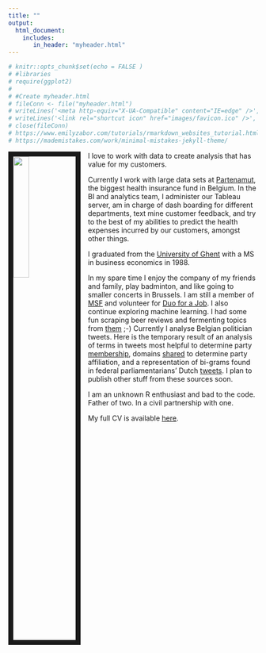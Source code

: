 ```yaml
---
title: ""
output:
  html_document:
    includes:
       in_header: "myheader.html"
---
```


```r
# knitr::opts_chunk$set(echo = FALSE )
# #libraries
# require(ggplot2)
# 
# #Create myheader.html
# fileConn <- file("myheader.html")
# writeLines('<meta http-equiv="X-UA-Compatible" content="IE=edge" />', fileConn)
# writeLines('<link rel="shortcut icon" href="images/favicon.ico" />', fileConn)
# close(fileConn)
# https://www.emilyzabor.com/tutorials/rmarkdown_websites_tutorial.html
# https://mademistakes.com/work/minimal-mistakes-jekyll-theme/

```



<link rel="stylesheet" href="styles.css" type="text/css">


<img src="images/me.jpg" style="width:25%; border:10px solid; margin-right: 15px" align="left">


I love to work with data to create analysis that has value for my customers.

Currently I work with large data sets at [Partenamut](https://www.partenamut.be),  the biggest health insurance fund in Belgium. In the BI and analytics team, I administer our Tableau server, am in charge of dash boarding for different departments, text mine customer feedback, and try to the best of my abilities to predict the health expenses incurred by our customers, amongst other things.

I graduated from the [University of Ghent](https://www.ugent.be/eb/en) with a MS in business economics in 1988.


In my spare time I enjoy the company of my friends and family, play badminton, and like going to smaller concerts in Brussels. I am still a member of [MSF](https://www.msf-azg.be/fr/) and volunteer for [Duo for a Job](https://www.duoforajob.be/en/home/). I also continue exploring machine learning. I had some fun scraping beer reviews and fermenting topics from [them](https://madcap1090.github.io/docs/ldavis/index.html) ;-) Currently I analyse Belgian politician tweets. Here is the temporary result of an analysis of terms in tweets most helpful to determine party [membership](http://rpubs.com/madcap/reps-54),  domains [shared](http://rpubs.com/madcap/456029) to determine party affiliation, and a representation of bi-grams found in federal parliamentarians' Dutch [tweets](https://madcap1090.github.io/docs/rep_nets.html). I plan to publish other stuff from these sources soon.

I am an unknown R enthusiast and bad to the code. Father of two. In a civil partnership with one. 

My full CV is available [here](files/Zabor_CV_2017_Q4.pdf).
